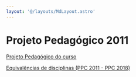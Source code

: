 ```yaml
---
layout: '@/layouts/MdLayout.astro'
---
```






Projeto Pedagógico 2011
=======================








[Projeto Pedagógico do curso](/cpt/documentos/projeto-pedagogico/projeto-pedagogico-2011/ppc-computacao-2011.pdf/view)


[Equivalências de disciplinas (PPC 2011 - PPC 2018)](https://docs.google.com/spreadsheets/d/1PT-oHUH6TmQLQ_yzq0mwPzJtB-ue2MKOHHx9fFmaU-I/edit?usp=sharing)









